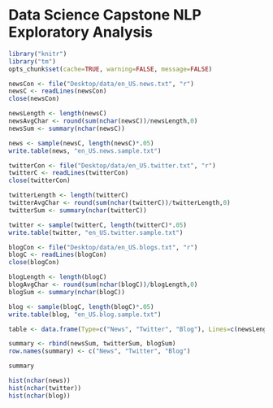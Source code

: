 Data Science Capstone NLP Exploratory Analysis
=============================
```r
library("knitr")
library("tm")
opts_chunk$set(cache=TRUE, warning=FALSE, message=FALSE)
```

```r
newsCon <- file("Desktop/data/en_US.news.txt", "r")
newsC <- readLines(newsCon)
close(newsCon)

newsLength <- length(newsC)
newsAvgChar <- round(sum(nchar(newsC))/newsLength,0)
newsSum <- summary(nchar(newsC))

news <- sample(newsC, length(newsC)*.05)
write.table(news, "en_US.news.sample.txt")
```

```r
twitterCon <- file("Desktop/data/en_US.twitter.txt", "r")
twitterC <- readLines(twitterCon)
close(twitterCon)

twitterLength <- length(twitterC)
twitterAvgChar <- round(sum(nchar(twitterC))/twitterLength,0)
twitterSum <- summary(nchar(twitterC))

twitter <- sample(twitterC, length(twitterC)*.05)
write.table(twitter, "en_US.twitter.sample.txt")
```

```r
blogCon <- file("Desktop/data/en_US.blogs.txt", "r")
blogC <- readLines(blogCon)
close(blogCon)

blogLength <- length(blogC)
blogAvgChar <- round(sum(nchar(blogC))/blogLength,0)
blogSum <- summary(nchar(blogC))

blog <- sample(blogC, length(blogC)*.05)
write.table(blog, "en_US.blog.sample.txt")

```

```r
table <- data.frame(Type=c("News", "Twitter", "Blog"), Lines=c(newsLength, twitterLength, blogLength), Avg.Char.Per.Line=c(newsAvgChar, twitterAvgChar, blogAvgChar))

summary <- rbind(newsSum, twitterSum, blogSum)
row.names(summary) <- c("News", "Twitter", "Blog")

summary

hist(nchar(news))
hist(nchar(twitter))
hist(nchar(blog))

```

